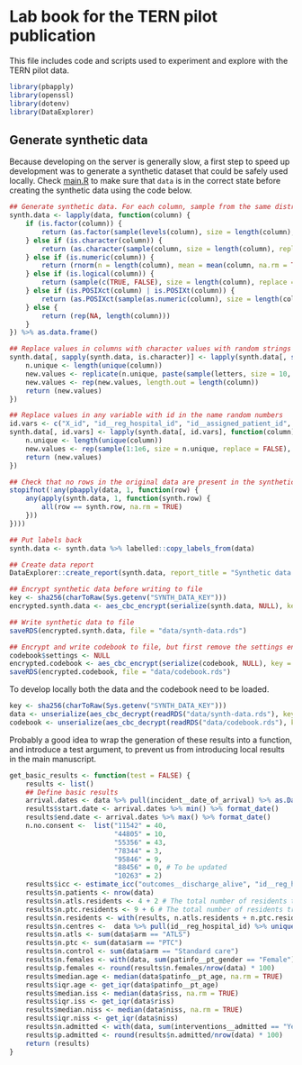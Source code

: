 # Lab book for the TERN pilot publication

This file includes code and scripts used to experiment and explore with the TERN pilot data. 

```r
library(pbapply)
library(openssl)
library(dotenv)
library(DataExplorer)
```


## Generate synthetic data

Because developing on the server is generally slow, a first step to speed up development was to generate a synthetic dataset that could be safely used locally. Check [main.R](./main.R) to make sure that `data` is in the correct state before creating the synthetic data using the code below.

```r
## Generate synthetic data. For each column, sample from the same distribution as the original data, but do not keep correlations present in the orginal data.
synth.data <- lapply(data, function(column) {
    if (is.factor(column)) {
        return (as.factor(sample(levels(column), size = length(column), replace = TRUE)))
    } else if (is.character(column)) {
        return (as.character(sample(column, size = length(column), replace = TRUE)))
    } else if (is.numeric(column)) {
        return (rnorm(n = length(column), mean = mean(column, na.rm = TRUE), sd = sd(column, na.rm = TRUE)))
    } else if (is.logical(column)) {
        return (sample(c(TRUE, FALSE), size = length(column), replace = TRUE))
    } else if (is.POSIXct(column) | is.POSIXt(column)) {
        return (as.POSIXct(sample(as.numeric(column), size = length(column), replace = TRUE), origin = "1970-01-01"))
    } else {
        return (rep(NA, length(column)))
    }
}) %>% as.data.frame()

## Replace values in columns with character values with random strings
synth.data[, sapply(synth.data, is.character)] <- lapply(synth.data[, sapply(synth.data, is.character)], function(column) {
    n.unique <- length(unique(column))
    new.values <- replicate(n.unique, paste(sample(letters, size = 10, replace = TRUE), collapse = ""))
    new.values <- rep(new.values, length.out = length(column))
    return (new.values)
})

## Replace values in any variable with id in the name random numbers
id.vars <- c("X_id", "id__reg_hospital_id", "id__assigned_patient_id", "meta__instanceID", "meta__deprecatedID", "formhub__uuid", "X_xform_id_string", "X_uuid")
synth.data[, id.vars] <- lapply(synth.data[, id.vars], function(column) {
    n.unique <- length(unique(column))
    new.values <- rep(sample(1:1e6, size = n.unique, replace = FALSE), length.out = length(column))
    return (new.values)
})

## Check that no rows in the original data are present in the synthetic data
stopifnot(!any(pbapply(data, 1, function(row) {
    any(apply(synth.data, 1, function(synth.row) {
        all(row == synth.row, na.rm = TRUE)
    }))
})))

## Put labels back
synth.data <- synth.data %>% labelled::copy_labels_from(data)

## Create data report
DataExplorer::create_report(synth.data, report_title = "Synthetic data report", output_file = "synth-data-report.html")

## Encrypt synthetic data before writing to file
key <- sha256(charToRaw(Sys.getenv("SYNTH_DATA_KEY")))
encrypted.synth.data <- aes_cbc_encrypt(serialize(synth.data, NULL), key = key)

## Write synthetic data to file
saveRDS(encrypted.synth.data, file = "data/synth-data.rds")

## Encrypt and write codebook to file, but first remove the settings entry
codebook$settings <- NULL
encrypted.codebook <- aes_cbc_encrypt(serialize(codebook, NULL), key = key)
saveRDS(encrypted.codebook, file = "data/codebook.rds")
```

To develop locally both the data and the codebook need to be loaded.

```r
key <- sha256(charToRaw(Sys.getenv("SYNTH_DATA_KEY")))
data <- unserialize(aes_cbc_decrypt(readRDS("data/synth-data.rds"), key = key))
codebook <- unserialize(aes_cbc_decrypt(readRDS("data/codebook.rds"), key = key))
```

Probably a good idea to wrap the generation of these results into a function, and introduce a test argument, to prevent us from introducing local results in the main manuscript.

```r
get_basic_results <- function(test = FALSE) {
    results <- list()
    ## Define basic results
    arrival.dates <- data %>% pull(incident__date_of_arrival) %>% as.Date()
    results$start.date <- arrival.dates %>% min() %>% format_date()
    results$end.date <- arrival.dates %>% max() %>% format_date()
    n.no.consent <-  list("11542" = 40,
                          "44805" = 10,
                          "55356" = 43,
                          "78344" = 3,
                          "95846" = 9, 
                          "88456" = 0, # To be updated
                          "10263" = 2)
    results$icc <- estimate_icc("outcomes__discharge_alive", "id__reg_hospital_id", data)
    results$n.patients <- nrow(data)
    results$n.atls.residents <- 4 + 2 # The total number of residents trained in ATLS, per ATLS centre
    results$n.ptc.residents <- 9 + 6 # The total number of residents trained in PTC, per centre
    results$n.residents <- with(results, n.atls.residents + n.ptc.residents)
    results$n.centres <-  data %>% pull(id__reg_hospital_id) %>% unique() %>% length()
    results$n.atls <- sum(data$arm == "ATLS")
    results$n.ptc <- sum(data$arm == "PTC")
    results$n.control <- sum(data$arm == "Standard care")
    results$n.females <- with(data, sum(patinfo__pt_gender == "Female"))
    results$p.females <- round(results$n.females/nrow(data) * 100)
    results$median.age <- median(data$patinfo__pt_age, na.rm = TRUE)
    results$iqr.age <- get_iqr(data$patinfo__pt_age)
    results$median.iss <- median(data$riss, na.rm = TRUE)
    results$iqr.iss <- get_iqr(data$riss)
    results$median.niss <- median(data$niss, na.rm = TRUE)
    results$iqr.niss <- get_iqr(data$niss)
    results$n.admitted <- with(data, sum(interventions__admitted == "Yes"))
    results$p.admitted <- round(results$n.admitted/nrow(data) * 100)
    return (results)
}
```
